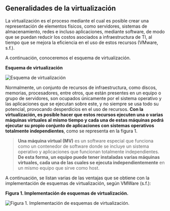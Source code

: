 ## **Generalidades de la virtualización**

La virtualización es el proceso mediante el cual es posible crear una representación de elementos físicos, como servidores, sistemas de almacenamiento, redes e incluso aplicaciones, mediante software, de modo que se puedan reducir los costos asociados a infraestructura de TI, al tiempo que se mejora la eficiencia en el uso de estos recursos (VMware, s.f.).

A continuación, conoceremos el esquema de virtualización.

**Esquema de virtualización**

![Esquema de virtualización](/images/virtualizacion/001.svg)

Normalmente, un conjunto de recursos de infraestructura, como discos, memorias, procesadores, entre otros, que están presentes en un equipo o grupo de servidores, son ocupados únicamente por el sistema operativo y las aplicaciones que se ejecutan sobre este, y no siempre se usa todo su potencial, provocando desperdicios en el uso de recursos. **Con la virtualización, es posible hacer que estos recursos ejecuten una o varias máquinas virtuales al mismo tiempo y cada una de estas máquinas podrá ejecutar su propio conjunto de aplicaciones con sistemas operativos totalmente independientes**, como se representa en la figura 1.

> **Una máquina virtual (MV)** es un software especial que funciona como un contenedor de software donde se incluye un sistema operativo y aplicaciones que funcionan totalmente independientes. **De esta forma, un equipo puede tener instaladas varias máquinas virtuales, cada una de las cuales se ejecuta independientemente** en un mismo equipo que sirve como host.

A continuación, se listan varias de las ventajas que se obtiene con la implementación de esquemas de virtualización, según VMWare (s.f.):

**Figura 1. Implementación de esquemas de virtualización.**

![Figura 1. Implementación de esquemas de virtualización.](/images/virtualizacion/002.png)
